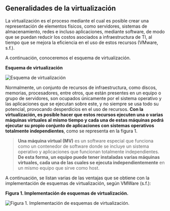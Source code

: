 ## **Generalidades de la virtualización**

La virtualización es el proceso mediante el cual es posible crear una representación de elementos físicos, como servidores, sistemas de almacenamiento, redes e incluso aplicaciones, mediante software, de modo que se puedan reducir los costos asociados a infraestructura de TI, al tiempo que se mejora la eficiencia en el uso de estos recursos (VMware, s.f.).

A continuación, conoceremos el esquema de virtualización.

**Esquema de virtualización**

![Esquema de virtualización](/images/virtualizacion/001.svg)

Normalmente, un conjunto de recursos de infraestructura, como discos, memorias, procesadores, entre otros, que están presentes en un equipo o grupo de servidores, son ocupados únicamente por el sistema operativo y las aplicaciones que se ejecutan sobre este, y no siempre se usa todo su potencial, provocando desperdicios en el uso de recursos. **Con la virtualización, es posible hacer que estos recursos ejecuten una o varias máquinas virtuales al mismo tiempo y cada una de estas máquinas podrá ejecutar su propio conjunto de aplicaciones con sistemas operativos totalmente independientes**, como se representa en la figura 1.

> **Una máquina virtual (MV)** es un software especial que funciona como un contenedor de software donde se incluye un sistema operativo y aplicaciones que funcionan totalmente independientes. **De esta forma, un equipo puede tener instaladas varias máquinas virtuales, cada una de las cuales se ejecuta independientemente** en un mismo equipo que sirve como host.

A continuación, se listan varias de las ventajas que se obtiene con la implementación de esquemas de virtualización, según VMWare (s.f.):

**Figura 1. Implementación de esquemas de virtualización.**

![Figura 1. Implementación de esquemas de virtualización.](/images/virtualizacion/002.png)
